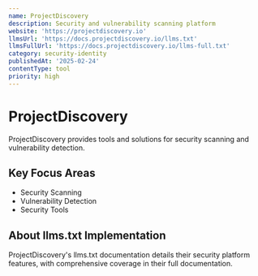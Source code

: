 ```yaml
---
name: ProjectDiscovery
description: Security and vulnerability scanning platform
website: 'https://projectdiscovery.io'
llmsUrl: 'https://docs.projectdiscovery.io/llms.txt'
llmsFullUrl: 'https://docs.projectdiscovery.io/llms-full.txt'
category: security-identity
publishedAt: '2025-02-24'
contentType: tool
priority: high
---
```


# ProjectDiscovery

ProjectDiscovery provides tools and solutions for security scanning and vulnerability detection.

## Key Focus Areas

- Security Scanning
- Vulnerability Detection
- Security Tools

## About llms.txt Implementation

ProjectDiscovery's llms.txt documentation details their security platform features, with comprehensive coverage in their full documentation.
